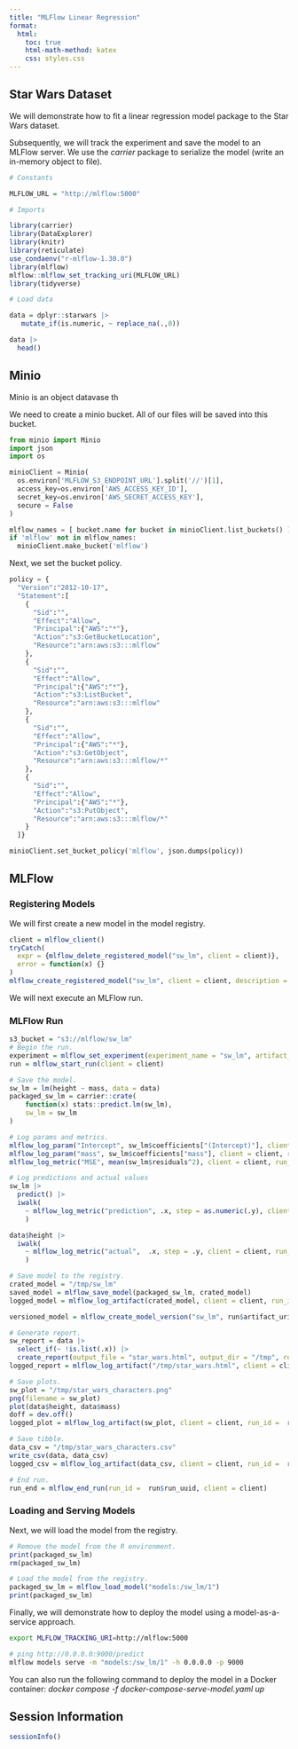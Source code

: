 ```yaml
---
title: "MLFlow Linear Regression"
format:
  html:
    toc: true
    html-math-method: katex
    css: styles.css
---
```


## Star Wars Dataset

We will demonstrate how to fit a linear regression model package to the Star Wars dataset.

Subsequently, we will track the experiment and save the model to an MLFlow server. We use the *carrier* package to serialize the model (write an in-memory object to file).

```r

# Constants

MLFLOW_URL = "http://mlflow:5000"

# Imports

library(carrier)
library(DataExplorer)
library(knitr)
library(reticulate)
use_condaenv("r-mlflow-1.30.0")
library(mlflow)
mlflow::mlflow_set_tracking_uri(MLFLOW_URL)
library(tidyverse)

# Load data

data = dplyr::starwars |>
   mutate_if(is.numeric, ~ replace_na(.,0))

data |>
  head()
```

## Minio

Minio is an object datavase th

We need to create a minio bucket. All of our files will be saved into this bucket.

```python

from minio import Minio
import json
import os

minioClient = Minio(
  os.environ['MLFLOW_S3_ENDPOINT_URL'].split('//')[1],
  access_key=os.environ['AWS_ACCESS_KEY_ID'],
  secret_key=os.environ['AWS_SECRET_ACCESS_KEY'],
  secure = False
)

mlflow_names = [ bucket.name for bucket in minioClient.list_buckets() ]
if 'mlflow' not in mlflow_names:
  minioClient.make_bucket('mlflow')
```

Next, we set the bucket policy.

```python

policy = {
  "Version":"2012-10-17",
  "Statement":[
    {
      "Sid":"",
      "Effect":"Allow",
      "Principal":{"AWS":"*"},
      "Action":"s3:GetBucketLocation",
      "Resource":"arn:aws:s3:::mlflow"
    },
    {
      "Sid":"",
      "Effect":"Allow",
      "Principal":{"AWS":"*"},
      "Action":"s3:ListBucket",
      "Resource":"arn:aws:s3:::mlflow"
    },
    {
      "Sid":"",
      "Effect":"Allow",
      "Principal":{"AWS":"*"},
      "Action":"s3:GetObject",
      "Resource":"arn:aws:s3:::mlflow/*"
    },
    {
      "Sid":"",
      "Effect":"Allow",
      "Principal":{"AWS":"*"},
      "Action":"s3:PutObject",
      "Resource":"arn:aws:s3:::mlflow/*"
    }
  ]}

minioClient.set_bucket_policy('mlflow', json.dumps(policy))
```

## MLFlow

### Registering Models

We will first create a new model in the model registry.

```r

client = mlflow_client()
tryCatch(
  expr = {mlflow_delete_registered_model("sw_lm", client = client)},
  error = function(x) {}
)
mlflow_create_registered_model("sw_lm", client = client, description = "Perform predictions using Star Wars characters.")
```

We will next execute an MLFlow run.

### MLFlow Run

```r

s3_bucket = "s3://mlflow/sw_lm"
# Begin the run.
experiment = mlflow_set_experiment(experiment_name = "sw_lm", artifact_location = s3_bucket) 
run = mlflow_start_run(client = client)

# Save the model.
sw_lm = lm(height ~ mass, data = data)
packaged_sw_lm = carrier::crate(
    function(x) stats::predict.lm(sw_lm),
    sw_lm = sw_lm
)

# Log params and metrics.
mlflow_log_param("Intercept", sw_lm$coefficients["(Intercept)"], client = client, run_id = run$run_uuid)
mlflow_log_param("mass", sw_lm$coefficients["mass"], client = client, run_id = run$run_uuid)
mlflow_log_metric("MSE", mean(sw_lm$residuals^2), client = client, run_id = run$run_uuid)

# Log predictions and actual values
sw_lm |>
  predict() |>
  iwalk(
    ~ mlflow_log_metric("prediction", .x, step = as.numeric(.y), client = client, run_id = run$run_uuid)
    )

data$height |> 
  iwalk(
    ~ mlflow_log_metric("actual",  .x, step = .y, client = client, run_id = run$run_uuid)
    )

# Save model to the registry.
crated_model = "/tmp/sw_lm"
saved_model = mlflow_save_model(packaged_sw_lm, crated_model)  
logged_model = mlflow_log_artifact(crated_model, client = client, run_id =  run$run_uuid) 

versioned_model = mlflow_create_model_version("sw_lm", run$artifact_uri, run_id = run$run_uuid, client = client)

# Generate report.
sw_report = data |>
  select_if(~ !is.list(.x)) |>
  create_report(output_file = "star_wars.html", output_dir = "/tmp", report_title = "Star Wars Report", quiet = T)
logged_report = mlflow_log_artifact("/tmp/star_wars.html", client = client, run_id =  run$run_uuid) 

# Save plots.
sw_plot = "/tmp/star_wars_characters.png"
png(filename = sw_plot)
plot(data$height, data$mass)
doff = dev.off()
logged_plot = mlflow_log_artifact(sw_plot, client = client, run_id =  run$run_uuid) 

# Save tibble.
data_csv = "/tmp/star_wars_characters.csv"
write_csv(data, data_csv)
logged_csv = mlflow_log_artifact(data_csv, client = client, run_id =  run$run_uuid) 

# End run.
run_end = mlflow_end_run(run_id =  run$run_uuid, client = client)
```

### Loading and Serving Models

Next, we will load the model from the registry.

```r

# Remove the model from the R environment.
print(packaged_sw_lm)
rm(packaged_sw_lm)

# Load the model from the registry.
packaged_sw_lm = mlflow_load_model("models:/sw_lm/1")
print(packaged_sw_lm)
```

Finally, we will demonstrate how to deploy the model using a model-as-a-service approach.

```bash

export MLFLOW_TRACKING_URI=http://mlflow:5000

# ping http://0.0.0.0:9000/predict 
mlflow models serve -m "models:/sw_lm/1" -h 0.0.0.0 -p 9000 
```

You can also run the following command to deploy the model in a Docker container: *docker compose -f docker-compose-serve-model.yaml up*

## Session Information

```r

sessionInfo()
```
